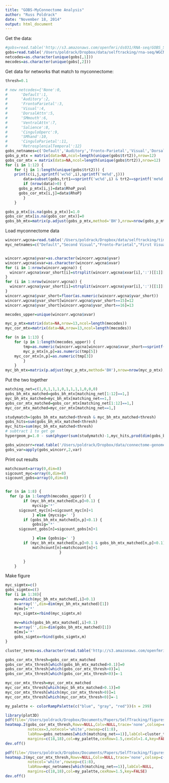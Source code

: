```yaml
---
title: "GOBS-MyConnectome Analysis"
author: "Russ Poldrack"
date: "November 18, 2014"
output: html_document
---
```


Get the data:

```r
#gobs=read.table('http://s3.amazonaws.com/openfmri/ds031/RNA-seq/GOBS_SOLAR_expression_results.csv',sep=',',header=TRUE)
gobs=read.table('/Users/poldrack/Dropbox/data/selftracking/rna-seq/WGCNA/WC.ME_h2_rho_p_run4.csv',sep=',',header=TRUE)
netcodes=as.character(unique(gobs[,1]))
mecodes=as.character(unique(gobs[,2]))
```

Get data for networks that match to myconnectome:

```r
thresh=0.1

# new netcodes={'None':0,
#      'Default':1,
#      'Auditory':2,
#      'FrontoParietal':3,
#      'Visual':4,
#      'DorsalAttn':5,
#      'SMmouth':6,
#      'VentralAttn':7,
#      'Salience':8,
#      'CinguloOperc':9,
#      'SMhand':10,
#      'CinguloParietal':11,
#      'RetrosplenialTemporal':12}
gobs_netnames=c('Default','Auditory','Fronto-Parietal','Visual','Dorsal Attention','Somatomotor mouth','Ventral Attention','Salience','Cingulo-opercular','Somatomotor hand','Cingulo-parietal','Retrosplenial-Temporal')
gobs_p_mtx = matrix(data=NA,ncol=length(unique(gobs$trt2)),nrow=12)
gobs_cor_mtx = matrix(data=NA,ncol=length(unique(gobs$trt2)),nrow=12)
for (i in 1:12) {
	for (j in 1:length(unique(gobs$trt2))) {
    print(c(i,j,sprintf('wc%d',i),sprintf('me%d',j)))
		data=subset(gobs,trt1==sprintf('wc%d',i) & trt2==sprintf('me%d',j))
		if (nrow(data)>0) {
      gobs_p_mtx[i,j]=data$RhoP_pval
      gobs_cor_mtx[i,j]=data$RhoP}
		}
	}

gobs_p_mtx[is.na(gobs_p_mtx)]=1.0  
gobs_cor_mtx[is.na(gobs_cor_mtx)]=0 
gobs_bh_mtx=matrix(p.adjust(gobs_p_mtx,method='BH'),nrow=nrow(gobs_p_mtx),ncol=ncol(gobs_p_mtx))

```

Load myconnectome data
```r
wincorr.wgcna=read.table('/Users/poldrack/Dropbox/data/selftracking/timeseries_analyses/out.dat.wgcna_wincorr.txt')
myc_netnames=c("Default","Second Visual","Fronto-Parietal","First Visual","First Dorsal Attention","6:Second Dorsal Attention","Ventral Attention-Language","Salience","Cingulo-opercular","Somatomotor","Frontal-Parietal-Other","Medial Parietal","Parieto Occipital")


wincorr.wgcna$yvar=as.character(wincorr.wgcna$yvar)
wincorr.wgcna$xvar=as.character(wincorr.wgcna$xvar)
for (i in 1:nrow(wincorr.wgcna)) {
  wincorr.wgcna$xvar_short[i]=strsplit(wincorr.wgcna$xvar[i],':')[[1]][1]
}
for (i in 1:nrow(wincorr.wgcna)) {
  wincorr.wgcna$yvar_short[i]=strsplit(wincorr.wgcna$yvar[i],':')[[1]][1]
}
wincorr.wgcna$yvar_short=floor(as.numeric(wincorr.wgcna$yvar_short))
wincorr.wgcna$yvar_short[wincorr.wgcna$yvar_short==15]=12
wincorr.wgcna$yvar_short[wincorr.wgcna$yvar_short==16]=13

mecodes_upper=unique(wincorr.wgcna$xvar)

myc_p_mtx=matrix(data=NA,nrow=13,ncol=length(mecodes))
myc_cor_mtx=matrix(data=NA,nrow=13,ncol=length(mecodes))

for (n in 1:13) {
	for (p in 1:length(mecodes_upper)) {
		tmp=as.numeric(wincorr.wgcna[wincorr.wgcna$xvar_short==sprintf('ME%d',p) & wincorr.wgcna$yvar_short==n,])
		myc_p_mtx[n,p]=as.numeric(tmp[5])
  	myc_cor_mtx[n,p]=as.numeric(tmp[3])
		}
	}
myc_bh_mtx=matrix(p.adjust(myc_p_mtx,method='BH'),nrow=nrow(myc_p_mtx),ncol=ncol(myc_p_mtx))

```

Put the two together
```r
matching_net=c(1,0,1,1,1,0,1,1,1,1,0,0,0)
gobs_bh_mtx_matched=gobs_bh_mtx[matching_net[1:12]==1,]
myc_bh_mtx_matched=myc_bh_mtx[matching_net==1,]
gobs_cor_mtx_matched=gobs_cor_mtx[matching_net[1:12]==1,]
myc_cor_mtx_matched=myc_cor_mtx[matching_net==1,]

studymatch=(gobs_bh_mtx_matched<thresh & myc_bh_mtx_matched<thresh)
gobs_hits=sum(gobs_bh_mtx_matched<thresh)
myc_hits=sum(myc_bh_mtx_matched<thresh)
# subtract 1 to get ge
hypergeom_p=1.0 - sum(phyper(sum(studymatch)-1,myc_hits,prod(dim(gobs_bh_mtx_matched))-myc_hits,gobs_hits))

gobs_wincorr=read.table('/Users/poldrack/Dropbox/data/connectome-genome/transcripts/wincorr_common.txt')
gobs_var=apply(gobs_wincorr,2,var)

```

Print out results
```r

matchcount=array(0,dim=8)
sigcount_myc=array(0,dim=8)
sigcount_gobs=array(0,dim=8)


for (n in 1:8) {
  for (p in 1:length(mecodes_upper)) {
		if (myc_bh_mtx_matched[n,p]<0.1) {
			mycsig='*'
      sigcount_myc[n]=sigcount_myc[n]+1
			} else {mycsig=' '}
		if (gobs_bh_mtx_matched[n,p]<0.1) {
			gobsig='*'
      sigcount_gobs[n]=sigcount_gobs[n]+1

			} else {gobsig=' '}
		if (myc_bh_mtx_matched[n,p]<0.1 & gobs_bh_mtx_matched[n,p]<0.1) {
			matchcount[n]=matchcount[n]+1
						} 

		}
	}


```
Make figure
```r

myc_sigmtx=c()
gobs_sigmtx=c()
for (i in 1:38){
    mv=which(myc_bh_mtx_matched[,i]<0.1)
    m=array('',dim=dim(myc_bh_mtx_matched)[1])
    m[mv]='*'
    myc_sigmtx=rbind(myc_sigmtx,m)
    
    mv=which(gobs_bh_mtx_matched[,i]<0.1)
    m=array('',dim=dim(gobs_bh_mtx_matched)[1])
    m[mv]='*'
    gobs_sigmtx=rbind(gobs_sigmtx,m)
}

cluster_terms=as.character(read.table('http://s3.amazonaws.com/openfmri/ds031/RNA-seq/module_descriptions.txt',header=FALSE,sep='\t')$V2)

gobs_cor_mtx_thresh=gobs_cor_mtx_matched
gobs_cor_mtx_thresh[which(gobs_bh_mtx_matched>0.1)]=0
gobs_cor_mtx_thresh[which(gobs_cor_mtx_thresh>0)]=1
gobs_cor_mtx_thresh[which(gobs_cor_mtx_thresh<0)]=-1

myc_cor_mtx_thresh=myc_cor_mtx_matched
myc_cor_mtx_thresh[which(myc_bh_mtx_matched>0.1)]=0
myc_cor_mtx_thresh[which(myc_cor_mtx_thresh>0)]=1
myc_cor_mtx_thresh[which(myc_cor_mtx_thresh<0)]=-1

my_palette <- colorRampPalette(c("blue", "gray", "red"))(n = 299)

library(plot3D)
pdf(file='/Users/poldrack/Dropbox/Documents/Papers/SelfTracking/figures/gobs_expression_heatmap_matched.pdf',width=18,height=8)
heatmap.2(gobs_cor_mtx_thresh,Rowv=NULL,Colv=NULL,trace='none',colsep=c(1:38),
          notecex=3,notecol='white',rowsep=c(1:8),
          labRow=gobs_netnames[which(matching_net==1)],labCol=cluster_terms,
          margins=c(18,18),col=my_palette,cexRow=1.5,cexCol=1.4,key=FALSE)
dev.off()

pdf(file='/Users/poldrack/Dropbox/Documents/Papers/SelfTracking/figures/myc_expression_heatmap_matched.pdf',width=18,height=8)
heatmap.2(myc_cor_mtx_thresh,Rowv=NULL,Colv=NULL,trace='none',colsep=c(1:38),
          notecol='white',rowsep=c(1:8),
          labRow=myc_netnames[which(matching_net==1)],labCol=NULL,
          margins=c(18,18),col=my_palette,cexRow=1.5,key=FALSE)
dev.off()

```